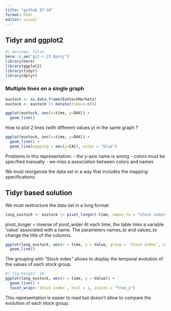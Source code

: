 ```yaml
---
title: "github_17-10"
format: html
editor: visual
---
```


## Tidyr and ggplot2
```r
#| message: false
here::i_am("git-r-23.Rproj")
library(here)
library(ggplot2)
library(tidyr)
library(dplyr)
```

### Multiple lines on a single graph
```r
eustock <- as.data.frame(EuStockMarkets)
eustock <- eustock |> mutate(time=1:n())
```

```r
ggplot(eustock, aes(x=time, y=DAX)) +
  geom_line()
```
How to plot 2 lines (with different values y) in the same graph ?
```r
ggplot(eustock, aes(x=time, y=DAX)) +
  geom_line() +
  geom_line(mapping = aes(y=CAC), color = "blue")
```
Problems in this representation:
- the y-axis name is wrong
- colors must be specified manually
- we miss a association between colors and names

We must reorganize the data set in a way that includes the mapping specifications. 

## Tidyr based solution

We must restructure the data set in a long format:
```r
long_eustock <- eustock |> pivot_longer(-time, names_to = "Stock index", values_to = "Value")
```
pivot_longer = inverse of pivot_wider
At each time, the table links a variable 'value' associated with a name. The parameters names_to and values_to change the title of the columns. 

```r
ggplot(long_eustock, aes(x = time, y = Value, group = `Stock index`, color = `Stock index`)) +
  geom_line()
```
The grouping with "Stock index" allows to display the temporal evolution of the values of each stock group. 

```r
#| fig-height: 10
ggplot(long_eustock, aes(x = time, y = Value)) +
  geom_line() +
  facet_wrap(~`Stock index`, ncol = 1, scales = "free_y")
```
This representation is easier to read but doesn't allow to compare the evolution of each stock group. 

